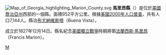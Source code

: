 {{Otheruses|馬里昂縣|subject=美國喬治亞州的一個縣|other=同名的縣}}
[[File:Map_of_Georgia_highlighting_Marion_County.svg|right]]
'''馬里昂縣'''（{{lang-en|Marion County}}）是位於[[美國|美國]][[喬治亞州|喬治亞州]]西部的一個縣。面積952平方公里。根據[[美國2000年人口普查|美國2000年人口普查]]，共有人口7,144人。縣治[[布尤納維斯塔_(喬治亞州)|布尤納維斯塔]]（Buena Vista）。

成立於1827年12月14日。縣名紀念[[美國獨立戰爭|美國獨立戰爭]]時期將領[[法蘭西斯·馬里昂|法蘭西斯·馬里昂]]（Francis Marion）。

{{commonscat}}
{{coord|display=title}}
{{馬里昂縣 (喬治亞州)}}
{{佐治亚州}}
{{normdaten}}
[[Category:佐治亚州行政区划|M]]
{{Georgia state-stub}}